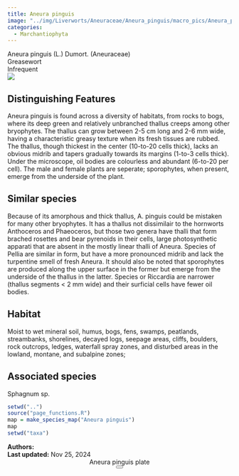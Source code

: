 ```yaml
---
title: Aneura pinguis
image: "../img/Liverworts/Aneuraceae/Aneura_pinguis/macro_pics/Aneura_pinguis_CW_01.png"
categories:
  - Marchantiophyta
---
```


<div class="info-panel">
 <div class="info-top">
  <div class="taxon-scientific"><span class="taxon-name">Aneura pinguis</span> <span class="taxon-authority">(L.) Dumort.</span> <span class="taxon-family">(Aneuraceae)</span></div>
  <div class="taxon-common">Greasewort</div>
 </div>
 <div class="info-bottom">
  <div class="taxon-qnd"></div>
  <div class="taxon-abundance">Infrequent</div>
 </div>
</div>
<div class="imerss-content-frame">
 <div class="imerss-image-header">
  <div class="imerss-image-holder imerss-column-left" data-toggle="tooltip" style="background-image: url(../img/Liverworts/Aneuraceae/Aneura_pinguis/macro_pics/Aneura_pinguis_CW_01.png)" title="Connor Wardrop">
  </div>

  <div class="imerss-image-holder imerss-column-right" data-toggle="tooltip" style="background-image: url(../img/Liverworts/Aneuraceae/Aneura_pinguis/macro_pics/Aneura_pinguis_BS_01.jpeg)" title="Brian Starzomski">
  </div>
 
 </div>
 <div class="imerss-content-lower">
  <div class="imerss-column-left">
  <div class="tab-microscope" data-micromodal-trigger="modal-plate">
  <img src="../img/bryo guide microscope.png"/>
  </div>

<h2>Distinguishing Features</h2>

Aneura pinguis is found across a diversity of habitats, from rocks to bogs, where its deep green and relatively unbranched thallus creeps among other bryophytes. The thallus can grow between 2-5 cm long and 2-6 mm wide, having a characteristic greasy texture when its fresh tissues are rubbed. The thallus, though thickest in the center (10-to-20 cells thick), lacks an obvious midrib and tapers gradually towards its margins (1-to-3 cells thick). Under the microscope, oil bodies are colourless and abundant (6-to-20 per cell). The male and female plants are seperate; sporophytes, when present, emerge from the underside of the plant. 

<h2>Similar species</h2>

Because of its amorphous and thick thallus, A. pinguis could be mistaken for many other bryophytes. It has a thallus not dissimilair to the hornworts Anthoceros and Phaeoceros, but those two genera have thalli that form brached rosettes and bear pyrenoids in their cells, large photosynthetic apparati that are absent in the mostly linear thalli of Aneura. Species of Pellia are similar in form, but have a more pronounced midrib and lack the turpentine smell of fresh Aneura. It should also be noted that sporophytes are produced along the upper surface in the former but emerge from the underside of the thallus in the latter. Species or Riccardia are narrower (thallus segments &lt; 2 mm wide) and their surficial cells have fewer oil bodies. 

<h2>Habitat</h2>

Moist to wet mineral soil, humus, bogs, fens, swamps, peatlands, streambanks, shorelines, decayed logs, seepage areas, cliffs, boulders, rock outcrops, ledges, waterfall spray zones, and disturbed areas in the lowland, montane, and subalpine zones;

<h2>Associated species</h2>

Sphagnum sp.
</div>

<div class="imerss-column-right">

<div class="imerss-image-holder imerss-column-right" data-toggle="tooltip" style="background-image: url(../img/Liverworts/Aneuraceae/Aneura_pinguis/macro_pics/Aneura_pinguis_AS_01.jpeg)" title="Andrew Simon">
</div>

<div class="imerss-map-holder">
```r
setwd("..")
source("page_functions.R")
map = make_species_map("Aneura pinguis")
map
setwd("taxa")
```
</div>

</div>

</div>
</div>

<div class="taxon-footer">
 <div class="taxon-authors"><b>Authors:</b> <span></span></div>
 <div class="taxon-update"><b>Last updated:</b> <span>Nov 25, 2024</span></div>
</div>

<div class="modal micromodal-slide" id="modal-plate" aria-hidden="true">
 <div class="modal__overlay" tabindex="-1" data-micromodal-close>
  <div class="modal__container" role="dialog" aria-modal="true" aria-labelledby="modal-plate-title" >
   <header class="modal__header">
   <div class="modal__title" id="modal-plate-title">
  Aneura pinguis plate
   </div>
   <button class="modal__close" aria-label="Close" data-micromodal-close></button>
   </header>
  <div class="modal__content" id="modal-plate-content">
   <div class="imerss-image-holder" data-toggle="tooltip" style="background-image: url(../img/)" title="">
  </div>
  </div>
  </div>
 </div>
</div>

<script src="../js/micromodal.min.js"></script>
<link href="../css/style-taxon.css" rel="stylesheet">
<link href="../css/micromodal.css" rel="stylesheet">

<script>
MicroModal.init();
</script>

